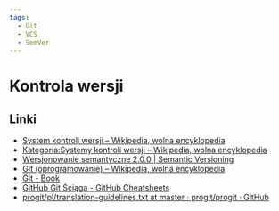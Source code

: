 ```yaml
---
tags:
  - Git
  - VCS
  - SemVer
---
```


# Kontrola wersji

## Linki

- [System kontroli wersji – Wikipedia, wolna encyklopedia](https://pl.wikipedia.org/wiki/System_kontroli_wersji)
- [Kategoria:Systemy kontroli wersji – Wikipedia, wolna encyklopedia](https://pl.wikipedia.org/wiki/Kategoria:Systemy_kontroli_wersji)
- [Wersjonowanie semantyczne 2.0.0 | Semantic Versioning](https://semver.org/lang/pl/)
- [Git (oprogramowanie) – Wikipedia, wolna encyklopedia](<https://pl.wikipedia.org/wiki/Git_(oprogramowanie)>)
- [Git - Book](https://git-scm.com/book/pl/v2)
- [GitHub Git Ściąga - GitHub Cheatsheets](https://training.github.com/downloads/pl/github-git-cheat-sheet/)
- [progit/pl/translation-guidelines.txt at master · progit/progit · GitHub](https://github.com/progit/progit/blob/master/pl/translation-guidelines.txt)
